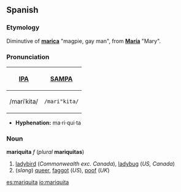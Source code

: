 ==Spanish==
===Etymology===
Diminutive of '''[[marica]]''' "magpie, gay man", from '''[[María]]''' "Mary".

===Pronunciation===
{| border=1 cellpadding=5
! [[w:International Phonetic Alphabet|IPA]] !! [[w:SAMPA|SAMPA]]
|-
| /mariˈkita/ || <tt>/mari"kita/</tt>
|}

*'''Hyphenation:''' ma·ri·qui·ta

===Noun===
'''mariquita''' ''f'' (''plural'' '''mariquitas''')
#[[ladybird]] (''Commonwealth exc. Canada''), [[ladybug]] (''US, Canada'')
#(''slang'') [[queer]], [[faggot]] (''US''), [[poof]] (''UK'')

[[es:mariquita]]
[[io:mariquita]]